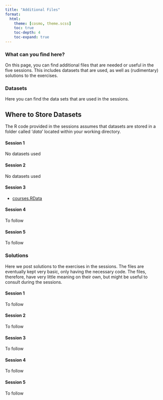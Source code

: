 ```yaml
---
title: "Additional Files"
format:
  html:
    theme: [cosmo, theme.scss]
    toc: true
    toc-depth: 4
    toc-expand: true
---
```


### What can you find here?

On this page, you can find additional files that are needed or useful in the five sessions. This includes datasets that are used, as well as (rudimentary) solutions to the exercises.

### Datasets
Here you can find the data sets that are used in the sessions.

::: {.callout-important}
## Where to Store Datasets
The R code provided in the sessions assumes that datasets are stored in a folder called '*data*' located within your working directory.
:::

#### Session 1
No datasets used

#### Session 2
No datasets used

#### Session 3
- [courses.RData](data/courses.RData)

#### Session 4
To follow

#### Session 5
To follow

### Solutions
Here we post solutions to the exercises in the sessions. The files are eventually kept very basic, only having the necessary code. The files, therefore, have very little meaning on their own, but might be useful to consult during the sessions.

#### Session 1
To follow

#### Session 2
To follow

#### Session 3
To follow

#### Session 4
To follow

#### Session 5
To follow
